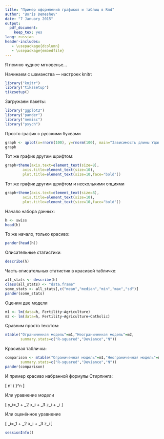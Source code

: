 ```yaml
---
title: "Пример оформлений графиков и таблиц в Rmd"
author: "Boris Demeshev"
date: "7 January 2015"
output:
  pdf_document:
    keep_tex: yes
lang: russian
header-includes:
   - \usepackage{dcolumn}
   - \usepackage{embedfile}
---
```


Я помню чудное мгновенье...

Начинаем с шаманства --- настроек knitr:

```r
library("knitr")
library("tikzsetup")
tikzsetup()
```


Загружаем пакеты:

```r
library("ggplot2")
library("pander")
library("memisc")
library("psych")
```

\newpage
Просто график с русскими буквами
```r
graph <- qplot(x=rnorm(100), y=rnorm(100), main="Зависимость длины Удава от ширины \n по данным собранным Мартышкой в 2017 году", xlab ="Ширина Удава (см)", ylab="Длина Удава (попугаев)")
graph
```

\newpage
Тот же график другим шрифтом:
```r
graph+theme(axis.text=element_text(size=8),
        axis.title=element_text(size=10),
        plot.title=element_text(size=10,face="bold"))
```


\newpage
Тот же график другим шрифтом и несколькими опциями
```r
graph+theme(axis.text=element_text(size=8),
        axis.title=element_text(size=10),
        plot.title=element_text(size=10,face="bold"))
```


Начало набора данных:
```r
h <- swiss 
head(h)
```


То же начало, только красиво:

```r
pander(head(h))
```


Описательные статистики:

```r
describe(h)
```


Часть описательных статистик в красивой табличке:

```r
all_stats <- describe(h)
class(all_stats) <- "data.frame"
some_stats <- all_stats[,c("mean","median","min","max","sd")]
pander(some_stats)
```




Оценим две модели
```r
m1 <- lm(data=h, Fertility~Agriculture)
m2 <- lm(data=h, Fertility~Agriculture+Catholic)
```

Сравним просто текстом:
```r
mtable("Ограниченная модель"=m1,"Неограниченная модель"=m2,
       summary.stats=c("R-squared","Deviance","N"))
```


Красивая табличка:

```r
comparison <- mtable("Ограниченная модель"=m1,"Неограниченная модель"=m2,
       summary.stats=c("R-squared","Deviance","N"))
pander(comparison)
```



И пример красиво набранной формулы Стирлинга:

\[
n! \sim \left( \frac{n}{e} \right)^n \sqrt{ 2\pi n }
\]


Или уравнение модели 

\[
y_i=\beta_1 + \beta_2 x_i + \beta_3 z_i + \varepsilon_i
\]

Или оценённое уравнение

\[
\hat{y}_i=\hat{\beta}_1 +  \hat{\beta}_2 x_i + \hat{\beta}_3 z_i
\]


```r
sessionInfo()
```

